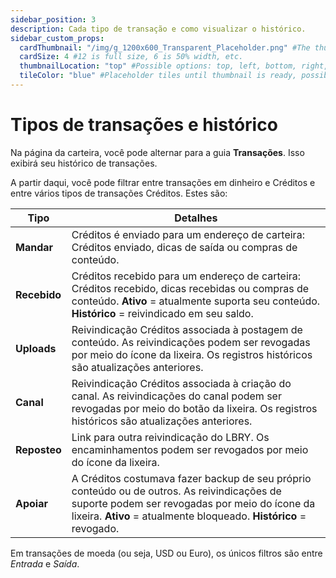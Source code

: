 ---
sidebar_position: 3
description: Cada tipo de transação e como visualizar o histórico.
sidebar_custom_props:
  cardThumbnail: "/img/g_1200x600_Transparent_Placeholder.png" #The thumbnail on the category card.
  cardSize: 4 #12 is full size, 6 is 50% width, etc.
  thumbnailLocation: "top" #Possible options: top, left, bottom, right, none
  tileColor: "blue" #Placeholder tiles until thumbnail is ready, possible options: blue, cream, darkpurple, lightpurple, mauve, orange, pink, none
---

# Tipos de transações e histórico

Na página da carteira, você pode alternar para a guia **Transações**. Isso exibirá seu histórico de transações.

A partir daqui, você pode filtrar entre transações em dinheiro e Créditos e entre vários tipos de transações Créditos. Estes são:

| Tipo        | Detalhes |
------------- | ---------------
| **Mandar** | Créditos é enviado para um endereço de carteira: Créditos enviado, dicas de saída ou compras de conteúdo.
| **Recebido** | Créditos recebido para um endereço de carteira: Créditos recebido, dicas recebidas ou compras de conteúdo. **Ativo** = atualmente suporta seu conteúdo. **Histórico** = reivindicado em seu saldo.
| **Uploads** | Reivindicação Créditos associada à postagem de conteúdo. As reivindicações podem ser revogadas por meio do ícone da lixeira. Os registros históricos são atualizações anteriores.
| **Canal** | Reivindicação Créditos associada à criação do canal. As reivindicações do canal podem ser revogadas por meio do botão da lixeira. Os registros históricos são atualizações anteriores.
| **Reposteo** | Link para outra reivindicação do LBRY. Os encaminhamentos podem ser revogados por meio do ícone da lixeira.
| **Apoiar** | A Créditos costumava fazer backup de seu próprio conteúdo ou de outros. As reivindicações de suporte podem ser revogadas por meio do ícone da lixeira. **Ativo** = atualmente bloqueado. **Histórico** = revogado.

Em transações de moeda (ou seja, USD ou Euro), os únicos filtros são entre *Entrada* e *Saída*.

